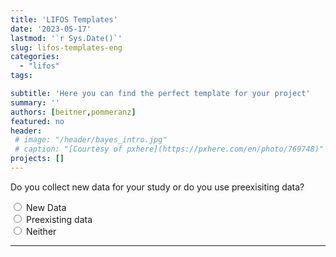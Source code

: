 ```yaml
---
title: 'LIFOS Templates'
date: '2023-05-17'
lastmod: '`r Sys.Date()`'
slug: lifos-templates-eng
categories:
  - "lifos"
tags:

subtitle: 'Here you can find the perfect template for your project'
summary: ''
authors: [beitner,pommeranz]
featured: no
header: 
 # image: "/header/bayes_intro.jpg"
 # caption: "[Courtesy of pxhere](https://pxhere.com/en/photo/769748)"
projects: []
---
```



<!-- Multiple Choice & Skript für Hide / Reveal & CSS für den Button-->
<script type="text/javascript">
  function Reveal(it, box) {<!--from www.java2s.com-->
    var vis = (box.checked) ? "block" : "none";
    document.getElementById(it).style.display = vis;
  }

  function Hide(it, box) {
    var vis = (box.checked) ? "none" : "none";
    document.getElementById(it).style.display = vis;
  }
</script>
<style>
input[type = reset] {
    background-color: transparent;
    background-repeat: no-repeat;
    border: none;
    cursor: pointer;
    overflow: hidden;
    outline: none;
      color: #00618f;
}
</style>

<!-- Erste Ebene -->
<form>
  <div class="row" id="divStart" style="display: block">
  Do you collect new data for your study or do you use preexisiting data?
  
  <input type="radio" name="Wahl1" value="value1" onClick="Hide('divOldData', this); Hide('divHoppla',this); Hide('divReplikation', this); Hide('divKeineReplikation', this); Hide('divMetaanalyse', this); Hide('divSekundaeranalyse', this); Hide('divExperiment', this); Reveal('divNewData', this); Hide('divDeskriptiveStudien', this)" /> New Data  
  <input type="radio" name="Wahl1" value="value2" onClick="Hide('divNewData', this); Hide('divHoppla',this); Hide('divReplikation', this); Hide('divKeineReplikation', this); Hide('divMetaanalyse', this); Hide('divSekundaeranalyse', this); Hide('divExperiment', this); Reveal('divOldData', this); Hide('divDeskriptiveStudien', this)" /> Preexisting data    
  <input type="radio" name="Wahl1" value="value3" onClick="Hide('divNewData', this); Hide('divOldData',this); Hide('divReplikation', this); Hide('divKeineReplikation', this); Hide('divMetaanalyse', this); Hide('divSekundaeranalyse', this); Hide('divExperiment', this); Reveal('divHoppla', this); Hide('divDeskriptiveStudien', this)" /> Neither
  
  <hr>
  </div>
  
  <!-- Zweite Ebene -->
  <!-- Neue Daten -->
  <div class="row" id="divNewData" style="display: none">
  Is your study a replication study, meaning a repetition of an already existing study?
  
  <input type="radio" name="Wahl2a" value="value4" onClick=" Hide('divKeineReplikation', this); Hide('divHoppla', this); Hide('divMetaanalyse', this); Hide('divSekundaeranalyse', this); Hide('divExperiment', this); Reveal('divReplikation', this); Hide('divDeskriptiveStudien', this)" /> Yes<br>
  <input type="radio" name="Wahl2a" value="value5" onClick=" Hide('divReplikation', this); Hide('divHoppla', this); Hide('divMetaanalyse', this); Hide('divSekundaeranalyse', this); Hide('divExperiment', this); Reveal('divKeineReplikation', this); Hide('divDeskriptiveStudien', this)" /> No<br>
  <input type="radio" name="Wahl2a" value="value6" onClick=" Hide('divReplikation', this); Hide('divKeineReplikation', this); Hide('divMetaanalyse', this); Hide('divSekundaeranalyse', this); Hide('divExperiment', this); Reveal('divHoppla', this); Hide('divDeskriptiveStudien', this)" /> Neither<br>
  
  <hr>
  </div>
  
  <!-- Vorhandene Daten -->
  <div class="row" id="divOldData" style="display: none">
  Are you planning to summarize the results of multiple studies to make a general statement, or do you want to use preexisting datasets to answer new research questions?
  
  <input type="radio" name="Wahl2b" value="value7" onClick="Hide('divHoppla', this); Hide('divSekundaeranalyse', this); Hide('divReplikation', this); Hide('divKeineReplikation', this); Hide('divExperiment', this); Hide('divDeskriptiveStudien', this); Reveal('divMetaanalyse', this)" /> Multiple Studies<br>
  <input type="radio" name="Wahl2b" value="value8" onClick="Hide('divHoppla', this); Hide('divMetaanalyse', this); Hide('divReplikation', this); Hide('divKeineReplikation', this); Hide('divExperiment', this); Hide('divDeskriptiveStudien', this); Reveal('divSekundaeranalyse', this)" /> Preexisting dataset<br>
  <input type="radio" name="Wahl2b" value="value9" onClick="Hide('divMetaanalyse', this); Hide('divSekundaeranalyse', this); Hide('divReplikation', this); Hide('divKeineReplikation', this); Hide('divExperiment', this); Hide('divDeskriptiveStudien', this); Reveal('divHoppla', this)" /> Neither<br>
  
  <hr>
  </div>
  
  <!-- Dritte Ebene - Neue Daten -->
  <!-- Replikationsstudie -->
  <div class="row" id="divReplikation" style="display: none">
Your answers hint toward your study being a replication study. The following template is available for this type:
  
  - Replication Studies
  
In the recommended template your can find the Replication Recipe Preregistration Template by <a href="https://doi.org/10.1016/j.jesp.2013.10.005">Brandt et al. (2013)</a>, which is optimally suited to replications.
  
Did an error occur?<input type ="reset" value="Click here" onClick="Hide('divOldData', this); Hide('divNewData', this); Hide('divReplikation', this); Hide('divKeineReplikation', this); Hide('divMetaanalyse', this); Hide('divSekundaeranalyse', this); Hide('divExperiment', this); Hide('divDeskriptiveStudien', this); Hide('divHoppla', this)"/>to reset!
  </div>
  
  <!-- Keine Replikationsstudie -->
  <div class="row" id="divKeineReplikation" style="display: none">
Does your study perform aimed changes or manipulations on one or multiple independent variables to research their impact on a dependent variable or should only correlations between variables be described?
  
  <input type="radio" name="Wahl3" value="value10" onClick="Hide('divHoppla', this); Hide('divDeskriptiveStudien', this); Reveal('divExperiment', this)" /> Manipulations<br>
  <input type="radio" name="Wahl3" value="value11" onClick="Hide('divHoppla', this); Hide('divExperiment', this); Reveal('divDeskriptiveStudien', this)" /> Correlations<br>
  <input type="radio" name="Wahl3" value="value12" onClick="Hide('divExperiment', this); Hide('divDeskriptiveStudien', this); Reveal('divHoppla', this)" /> Neither<br>
  
  <hr>
  </div>
  
  <!-- Dritte Ebene - Alte Daten -->
  <!-- Meta-Analysen -->
  <div class="row" id="divMetaanalyse" style="display: none">
Your answers hint toward your study being a meta-analysis or systematic review. The following template is available for this type:
  
  - Meta-Analyses and Systematic Reviews
  
Within the template you can find a format for preregistration by <a href="https://www.crd.york.ac.uk/prospero/">PROSPERO</a> and the <a href="http://prisma-statement.org">PRISMA-Guidelines</a>. 
  
Did an error occur?<input type ="reset" value="Click here" onClick="Hide('divOldData', this); Hide('divNewData', this); Hide('divReplikation', this); Hide('divKeineReplikation', this); Hide('divMetaanalyse', this); Hide('divSekundaeranalyse', this); Hide('divExperiment', this); Hide('divDeskriptiveStudien', this); Hide('divHoppla', this)"/>to reset!
  </div>
  
  <!-- Sekundäranalyse -->
  <div class="row" id="divSekundaeranalyse" style="display: none">
Your answers hint toward your study being a secondary data analysis. The following template is available for this type:
  
  - Secondary Data Analaysis
  
In the recommended Template you can find a specific template for preregistration with a focus on secondary data analysis. Past that there will be no folder for the data and there are specific pointers in the ReadMe for what to keep in mind during a secondary data analysis.
  
Did an error occur?<input type ="reset" value="Click here" onClick="Hide('divOldData', this); Hide('divNewData', this); Hide('divReplikation', this); Hide('divKeineReplikation', this); Hide('divMetaanalyse', this); Hide('divSekundaeranalyse', this); Hide('divExperiment', this); Hide('divDeskriptiveStudien', this); Hide('divHoppla', this)"/>to reset!
  </div>
  
  <!-- Vierte Ebene Ebene - Keine Replikation -->
  <!-- Experiment -->
  <div class="row" id="divExperiment" style="display: none">
Within your study you collect data with the help of a behavioral experiment. The following two templates are available for this case:
  
  - Behavioral Experiments BSc
  - Behavioral Experiments MSc
  
Both templates are optimally suited for use in a study with a behavioral experiment and are diffent from eachother in regards to their preregistration templates.  The BSc template only includes the ASPrecited preregistration template, whereas  the MSc template includes three preregistration templates: AsPredicted, OSF Standard Preregistration Template, and the PRP-QUANT template - with the latter two being more detailed. For students, no matter if BSc or MSC, who chose together with their instructor to use the OSF Preregistration template, it is recommended to use the Behavioral Experiments MSc template.
  
Did an error occur?<input type ="reset" value="Click here" onClick="Hide('divOldData', this); Hide('divNewData', this); Hide('divReplikation', this); Hide('divKeineReplikation', this); Hide('divMetaanalyse', this); Hide('divSekundaeranalyse', this); Hide('divExperiment', this); Hide('divDeskriptiveStudien', this); Hide('divHoppla', this)"/>to reset!
  </div>
  
  <!-- Deskriptive Studien -->
  <div class="row" id="divDeskriptiveStudien" style="display: none">
Within your study you research existing correlatins without the use of an active experimental manipulation. The following two templates are available for this case:
  
  - Correlative and Descriptive Studies - BSc
  - Correlative and Descriptive Studies - MSc

Both templates are optimally suited for use in a study with a behavioral experiment and are diffent from eachother in regards to their preregistration templates.  The BSc template only includes the ASPrecited preregistration template, whereas  the MSc template includes three preregistration templates: AsPredicted, OSF Standard Preregistration Template, and the PRP-QUANT template - with the latter two being more detailed. For students, no matter if BSc or MSC, who chose together with their instructor to use the OSF Preregistration template, it is recommended to use the Correlative and Descriptive Studies MSc template.
  
Did an error occur?<input type ="reset" value="Click here" onClick="Hide('divOldData', this); Hide('divNewData', this); Hide('divReplikation', this); Hide('divKeineReplikation', this); Hide('divMetaanalyse', this); Hide('divSekundaeranalyse', this); Hide('divExperiment', this); Hide('divDeskriptiveStudien', this); Hide('divHoppla', this)"/>to reset!
  </div>
  
  <!-- Der Joker - Der Hoppla-Text -->
  <div class="row" id="divHoppla" style="display: none">
  <b>Whoops</b>, it seems that something went wrong! In case of a misunderstanding, please redo the template picker again. But if your type of study is not covered by our template help and therefore not in our collection of templates then we are sorry. Feel free to contact us under <a href="mailto:lifos@uni-frankfurt.de">LIFOS@uni-frankfurt.de</a> and we will help you personally to find the right template for you. And who knows, maybe you can help us create a new template for your type of study! :)
  
Did an error occur?<input type ="reset" value="Click here" onClick="Hide('divOldData', this); Hide('divNewData', this); Hide('divReplikation', this); Hide('divKeineReplikation', this); Hide('divMetaanalyse', this); Hide('divSekundaeranalyse', this); Hide('divExperiment', this); Hide('divDeskriptiveStudien', this); Hide('divHoppla', this)"/>to reset!
  </div>
</form>
